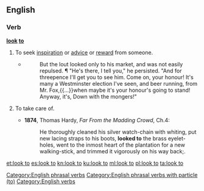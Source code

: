 ==English==

===Verb===
'''[[look]] [[to]]'''

#{{lb|en|idiomatic}} To seek [[inspiration]] or [[advice]] or [[reward]] from someone.
#:{{ux|en|Whenever I'm upset, I '''look to''' Mary to cheer me up.}}
#*{{RQ:SWymn ChpngBrgh|I|01}}
#*:But the lout looked only to his market, and was not easily repulsed. ¶ "He's there, I tell you," he persisted. "And for threepence I'll get you to see him. Come on, your honour! It's many a Westminster election I've seen, and beer running, from Mr. Fox,{{...}}when maybe it's your honour's going to stand! Anyway, it's, Down with the mongers!"
#{{lb|en|idiomatic}} To take care of.
#*'''1874''', Thomas Hardy, ''Far From the Madding Crowd'', Ch.4:
#*:He thoroughly cleaned his silver watch-chain with whiting, put new lacing straps to his boots, '''looked to''' the brass eyelet-holes, went to the inmost heart of the plantation for a new walking-stick, and trimmed it vigorously on his way back;{{nb...}}.

[[Category:English phrasal verbs]]
[[Category:English phrasal verbs with particle (to)]]
[[Category:English verbs]]

[[et:look to]]
[[es:look to]]
[[kn:look to]]
[[ku:look to]]
[[ml:look to]]
[[pl:look to]]
[[ta:look to]]